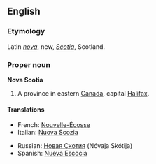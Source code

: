==English==
{{wikipedia}}
===Etymology===
Latin ''[[nova]]'', new, ''[[Scotia]]'', Scotland.

===Proper noun===
'''Nova Scotia'''

#A province in eastern [[Canada]], capital [[Halifax]].

====Translations====
{{top}}
*French: [[Nouvelle-Écosse]] {{f}}
*Italian: [[Nuova Scozia]] {{f}}
{{mid}}
*Russian: [[Новая Скотия]] (Nóvaja Skótija) {{f}}
*Spanish: [[Nueva Escocia]] {{f}}
{{bottom}}